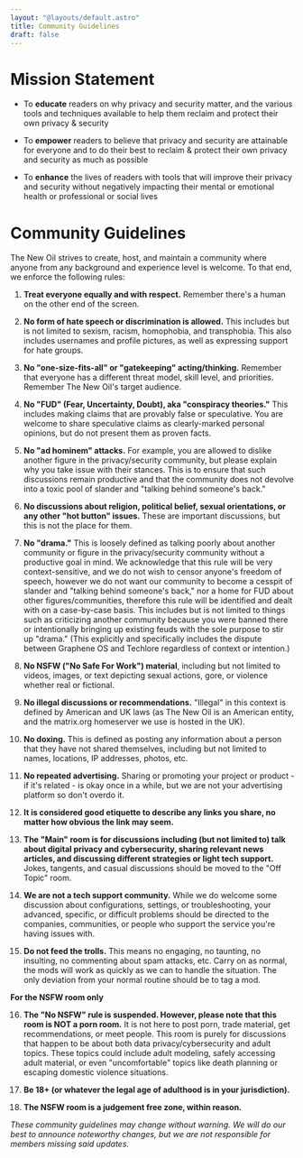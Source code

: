 ```yaml
---
layout: "@layouts/default.astro"
title: Community Guidelines
draft: false
---
```


# Mission Statement

* To **educate** readers on why privacy and security matter, and the various tools and techniques available to help them reclaim and protect their own privacy & security

* To **empower** readers to believe that privacy and security are attainable for everyone and to do their best to reclaim & protect their own privacy and security as much as possible

* To **enhance** the lives of readers with tools that will improve their privacy and security without negatively impacting their mental or emotional health or professional or social lives

# Community Guidelines

The New Oil strives to create, host, and maintain a community where anyone from any background and experience level is welcome. To that end, we enforce the following rules:

1. **Treat everyone equally and with respect.** Remember there's a human on the other end of the screen.

2. **No form of hate speech or discrimination is allowed.** This includes but is not limited to sexism, racism, homophobia, and transphobia. This also includes usernames and profile pictures, as well as expressing support for hate groups.

3. **No "one-size-fits-all" or "gatekeeping" acting/thinking.** Remember that everyone has a different threat model, skill level, and priorities. Remember The New Oil's target audience.

4. **No "FUD" (Fear, Uncertainty, Doubt), aka "conspiracy theories."** This includes making claims that are provably false or speculative. You are welcome to share speculative claims as clearly-marked personal opinions, but do not present them as proven facts.

5. **No "ad hominem" attacks.** For example, you are allowed to dislike another figure in the privacy/security community, but please explain why you take issue with their stances. This is to ensure that such discussions remain productive and that the community does not devolve into a toxic pool of slander and "talking behind someone's back."

6. **No discussions about religion, political belief, sexual orientations, or any other "hot button" issues.** These are important discussions, but this is not the place for them.

7. **No "drama."** This is loosely defined as talking poorly about another community or figure in the privacy/security community without a productive goal in mind. We acknowledge that this rule will be very context-sensitive, and we do not wish to censor anyone's freedom of speech, however we do not want our community to become a cesspit of slander and "talking behind someone's back," nor a home for FUD about other figures/communities, therefore this rule will be identified and dealt with on a case-by-case basis. This includes but is not limited to things such as criticizing another community because you were banned there or intentionally bringing up existing feuds with the sole purpose to stir up "drama." (This explicitly and specifically includes the dispute between Graphene OS and Techlore regardless of context or intention.)

8. **No NSFW ("No Safe For Work") material**, including but not limited to videos, images, or text depicting sexual actions, gore, or violence whether real or fictional.

9. **No illegal discussions or recommendations.** "Illegal" in this context is defined by American and UK laws (as The New Oil is an American entity, and the matrix.org homeserver we use is hosted in the UK).

10. **No doxing.** This is defined as posting any information about a person that they have not shared themselves, including but not limited to names, locations, IP addresses, photos, etc.

11. **No repeated advertising.** Sharing or promoting your project or product - if it's related - is okay once in a while, but we are not your advertising platform so don't overdo it.

12. **It is considered good etiquette to describe any links you share, no matter how obvious the link may seem.**

13. **The "Main" room is for discussions including (but not limited to) talk about digital privacy and cybersecurity, sharing relevant news articles, and discussing different strategies or light tech support.** Jokes, tangents, and casual discussions should be moved to the "Off Topic" room.

14. **We are not a tech support community.** While we do welcome some discussion about configurations, settings, or troubleshooting, your advanced, specific, or difficult problems should be directed to the companies, communities, or people who support the service you're having issues with.

15. **Do not feed the trolls.** This means no engaging, no taunting, no insulting, no commenting about spam attacks, etc. Carry on as normal, the mods will work as quickly as we can to handle the situation. The only deviation from your normal routine should be to tag a mod.

**For the NSFW room only**

16. **The "No NSFW" rule is suspended. However, please note that this room is NOT a porn room.** It is not here to post porn, trade material, get recommendations, or meet people. This room is purely for discussions that happen to be about both data privacy/cybersecurity and adult topics. These topics could include adult modeling, safely accessing adult material, or even "uncomfortable" topics like death planning or escaping domestic violence situations.

17. **Be 18+ (or whatever the legal age of adulthood is in your jurisdiction).**

18. **The NSFW room is a judgement free zone, within reason.**

_These community guidelines may change without warning. We will do our best to announce noteworthy changes, but we are not responsible for members missing said updates._